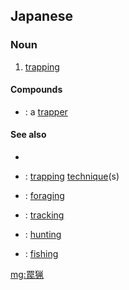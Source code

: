 ==Japanese==
{{ja-kanjitab|わな|りょう|yomi=y}}

===Noun===
{{ja-noun|わなりょう}}

# [[trapping]] {{qualifier|of animals}}

====Compounds====
* {{ja-r|罠猟師|わなりょうし}}: a [[trapper]]

====See also====
* {{pedialite|Animal trapping}}
* {{ja-r|罠術|わなじゅつ}}: [[trap]]ping [[technique]](s)
* {{ja-r|採餌|さいじ}}: [[foraging]]
* {{ja-r|追跡|ついせき}}: [[tracking]]
* {{ja-r|狩猟|しゅりょう}}: [[hunt]]ing
* {{ja-r|魚釣り|さかなつり}}: [[fishing]]

[[mg:罠猟]]